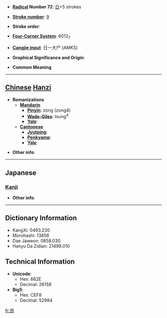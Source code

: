 * '''[[Wiktionary:Chinese radical index| Radical]] Number 72''': [[Wiktionary:Chinese radical index 日|日]]+5 strokes

* '''[[Wiktionary:Chinese total strokes index|Stroke number]]''': [[Wiktionary:Chinese total strokes index 9|9]]

* '''Stroke order''': 

* '''[[Wiktionary:Chinese four corner index|Four-Corner System]]''': 6012<sub>7</sub>

* '''[[Wiktionary:Chinese Cangjie index|Cangjie input]]''': 日一大尸 (AMKS)

* '''Graphical Significance and Origin''': 

* '''Common Meaning'''

----

== [[Chinese]] [[Hanzi]] ==

* '''Romanizations'''
** '''[[Mandarin]]'''
*** '''[[Pinyin]]''': zòng (zong4)
*** '''[[Wade-Giles]]''': tsung<sup>4</sup>
*** '''[[Yale]]''': 
** '''[[Cantonese]]'''
*** '''[[Jyutping]]''':
*** '''[[Penkyamp]]''': 
*** '''[[Yale]]''': 

* '''Other info''': 

----

==Japanese==
===[[Kanji]]===
{{kanji|on readings=[[しょう]] (shō), [[じゅ]] (ju)
|kun readings=
}}

* '''Other info''':  

----

== Dictionary Information ==

* KangXi: 0493.230
* Morohashi: 13856
* Dae Jaweon: 0858.030
* Hanyu Da Zidian: 21499.010

== Technical Information ==

* '''Unicode''':
** Hex: 662E
** Decimal: 26158
* '''Big5''':
** Hex: CEF8
** Decimal: 52984

[[fr:昮]]